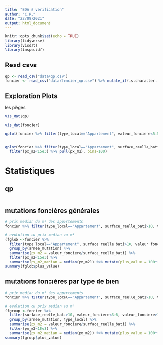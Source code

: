 ```yaml
---
title: "EDA & vérification"
author: "C.R."
date: "22/09/2021"
output: html_document
---
```


```r
knitr::opts_chunk$set(echo = TRUE)
library(tidyverse)
library(visdat)
library(inspectdf)
```

## Read csvs


```r
qp <- read_csv("data/qp.csv")
foncier <- read_csv("data/foncier_qp.csv") %>% mutate_if(is.character, as.factor)

```

## Exploration Plots

les pièges
```r
vis_dat(qp)
```


```r
vis_dat(foncier)

qplot(foncier %>% filter(type_local=="Appartement", valeur_fonciere<5.5e5,, valeur_fonciere>1000) %>% pull(valeur_fonciere), bins=100)


qplot(foncier %>% filter(type_local=="Appartement", surface_reelle_bati>10, valeur_fonciere<5e5, valeur_fonciere>1000) %>% summarise(px_m2 = valeur_fonciere/surface_reelle_bati) %>% 
  filter(px_m2<15e3) %>% pull(px_m2), bins=100)

```

# Statistiques

## qp
```r

```

## mutations foncières générales
```r
# prix median du m² des appartements
foncier %>% filter(type_local=="Appartement", surface_reelle_bati>10, valeur_fonciere<5e5, valeur_fonciere>1000) %>% summarise(px_m2 = valeur_fonciere/surface_reelle_bati) %>% summary

# evolution du prix median au m²
(fglob <-foncier %>%
  filter(type_local=="Appartement", surface_reelle_bati>10, valeur_fonciere<5e5, valeur_fonciere>1000) %>%
  group_by(annee_mutation) %>%
  summarise(px_m2 = valeur_fonciere/surface_reelle_bati) %>% 
  filter(px_m2<15e3) %>% 
  summarise(px_m2_median = median(px_m2)) %>% mutate(plus_value = 100*(px_m2_median - lag(px_m2_median))/px_m2_median))
summary(fglob$plus_value)
```

## mutations foncières par type de bien
```r
# prix median du m² des appartements
foncier %>% filter(type_local=="Appartement", surface_reelle_bati>10, valeur_fonciere<5e5, valeur_fonciere>1000) %>% summarise(px_m2 = valeur_fonciere/surface_reelle_bati) %>% summary

# evolution du prix median au m²
(fgroup <-foncier %>%
  filter(surface_reelle_bati>10, valeur_fonciere<3e6, valeur_fonciere>1000) %>%
  group_by(annee_mutation, type_local) %>%
  summarise(px_m2 = valeur_fonciere/surface_reelle_bati) %>% 
  filter(px_m2<15e3) %>% 
  summarise(px_m2_median = median(px_m2)) %>% mutate(plus_value = 100*(px_m2_median - lag(px_m2_median))/px_m2_median))
summary(fgroup$plus_value)
```

